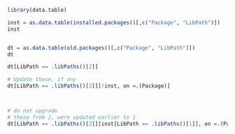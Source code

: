 ```r
library(data.table)

inst = as.data.table(installed.packages()[,c("Package", "LibPath")])
inst


dt = as.data.table(old.packages()[,c("Package", "LibPath")])
dt

dt[LibPath == .libPaths()[2]]

# Update these, if any
dt[LibPath == .libPaths()[2]][!inst, on =.(Package)]



# do not upgrade
# these from 2, were updated earlier to 1
dt[LibPath == .libPaths()[2]][inst[LibPath == .libPaths()[1]], on =.(Package), nomatch=NULL]
```

